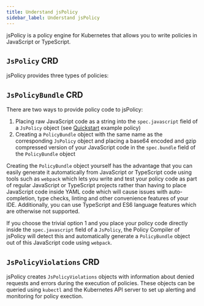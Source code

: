 ```yaml
---
title: Understand jsPolicy
sidebar_label: Understand jsPolicy
---
```



jsPolicy is a policy engine for Kubernetes that allows you to write policies in JavaScript or TypeScript.

<ArchitectureDiagramFragment/>


## `JsPolicy` CRD
jsPolicy provides three types of policies:

<PolicyTypesFragment/>


## `JsPolicyBundle` CRD
There are two ways to provide policy code to jsPolicy:
1. Placing raw JavaScript code as a string into the `spec.javascript` field of a `JsPolicy` object (see [Quickstart](../quickstart.mdx) example policy)
2. Creating a `PolicyBundle` object with the same name as the corresponding `JsPolicy` object and placing a base64 encoded and gzip compressed version of your JavaScript code in the `spec.bundle` field of the `PolicyBundle` object

Creating the `PolicyBundle` object yourself has the advantage that you can easily generate it automatically from JavaScript or TypeScript code using tools such as `webpack` which lets you write and test your policy code as part of regular JavaScript or TypeScript projects rather than having to place JavaScript code inside YAML code which will cause issues with auto-completion, type checks, linting and other convenience features of your IDE. Additionally, you can use TypeScript and ES6 language features which are otherwise not supported.

If you choose the trivial option 1 and you place your policy code directly inside the `spec.javascript` field of a `JsPolicy`, the Policy Compiler of jsPolicy will detect this and automatically generate a `PolicyBundle` object out of this JavaScript code using `webpack`.


## `JsPolicyViolations` CRD
jsPolicy creates `JsPolicyViolations` objects with information about denied requests and errors during the execution of policies. These objects can be queried using `kubectl` and the Kubernetes API server to set up alerting and monitoring for policy exection.

